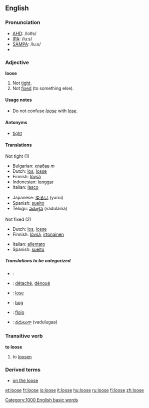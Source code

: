 ==English==

===Pronunciation===
*[[w:AHD|AHD]]: /loo͞s/
*[[w:IPA|IPA]]: /luːs/
*[[w:SAMPA|SAMPA]]: /lu:s/
*{{audio|en-us-loose.ogg|Audio (US)}}

===Adjective===
'''loose'''

# Not [[tight]].
# Not [[fixed]] (to something else).

====Usage notes====
*Do not confuse ''[[loose]]'' with ''[[lose]]''.

====Antonyms====
*[[tight]]

====Translations====
;Not tight (1)
{{top}}
*Bulgarian: [[хлабав]] ''m''
*Dutch: [[los]], [[losse]]
*Finnish: [[löysä]]
*Indonesian: [[longgar]]
*Italian: [[lasco]]
{{mid}}
*Japanese: [[ゆるい]] (yurui)
*Spanish: [[suelto]]
*Telugu: [[వదులైన]] (vadulaina)
{{bottom}}

;Not fixed (2)
{{top}}
*Dutch: [[los]], [[losse]]
*Finnish: [[löysä]], [[irtonainen]]
{{mid}}
*Italian: [[allentato]]
*Spanish: [[suelto]]
{{bottom}}

=====Translations to be categorized=====
{{checktrans}}
{{top}}
*{{ttbc|Bulgarian}}: 
*{{ttbc|French}}: [[détaché]], [[dénoué]]
*{{ttbc|German}}: [[lose]]
*{{ttbc|Irish}}: [[bog]]
{{mid}}
*{{ttbc|Spanish}}: [[flojo]]
*{{ttbc|Telugu}}: [[వదులుగా]] (vadulugaa)
{{bottom}}

===Transitive verb===
'''to loose'''
# to [[loosen]]

===Derived terms===
*[[on the loose]]

[[Category:1000 English basic words]]

[[et:loose]]
[[fr:loose]]
[[io:loose]]
[[it:loose]]
[[hu:loose]]
[[ru:loose]]
[[fi:loose]]
[[zh:loose]]